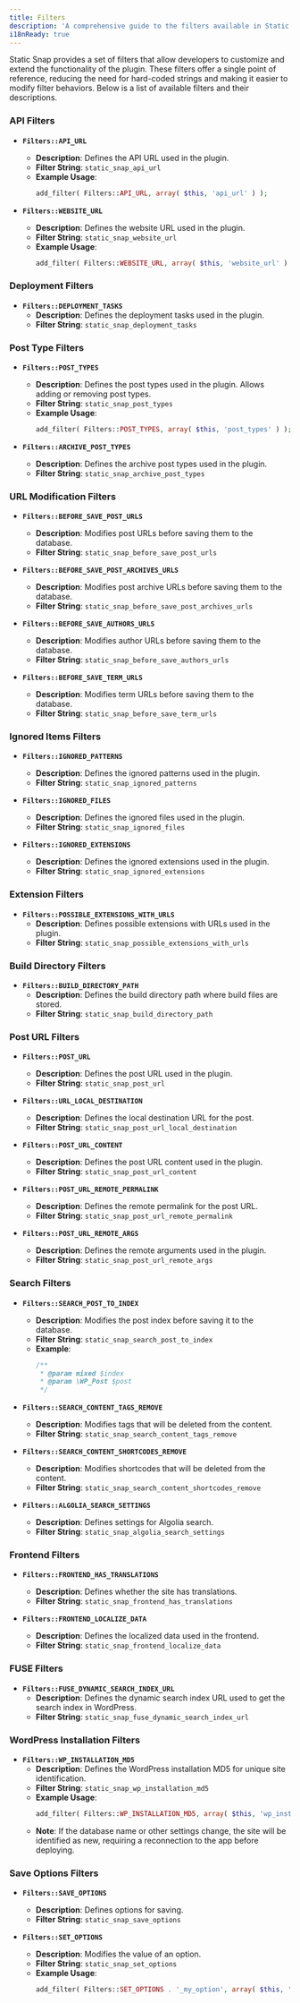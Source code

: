 ```yaml
---
title: Filters
description: 'A comprehensive guide to the filters available in Static Snap for developers.'
i18nReady: true
---
```


Static Snap provides a set of filters that allow developers to customize and extend the functionality of the plugin. These filters offer a single point of reference, reducing the need for hard-coded strings and making it easier to modify filter behaviors. Below is a list of available filters and their descriptions.

### API Filters

- **`Filters::API_URL`**
  - **Description**: Defines the API URL used in the plugin.
  - **Filter String**: `static_snap_api_url`
  - **Example Usage**:
    ```php
    add_filter( Filters::API_URL, array( $this, 'api_url' ) );
    ```

- **`Filters::WEBSITE_URL`**
  - **Description**: Defines the website URL used in the plugin.
  - **Filter String**: `static_snap_website_url`
  - **Example Usage**:
    ```php
    add_filter( Filters::WEBSITE_URL, array( $this, 'website_url' ) );
    ```

### Deployment Filters

- **`Filters::DEPLOYMENT_TASKS`**
  - **Description**: Defines the deployment tasks used in the plugin.
  - **Filter String**: `static_snap_deployment_tasks`

### Post Type Filters

- **`Filters::POST_TYPES`**
  - **Description**: Defines the post types used in the plugin. Allows adding or removing post types.
  - **Filter String**: `static_snap_post_types`
  - **Example Usage**:
    ```php
    add_filter( Filters::POST_TYPES, array( $this, 'post_types' ) );
    ```

- **`Filters::ARCHIVE_POST_TYPES`**
  - **Description**: Defines the archive post types used in the plugin.
  - **Filter String**: `static_snap_archive_post_types`

### URL Modification Filters

- **`Filters::BEFORE_SAVE_POST_URLS`**
  - **Description**: Modifies post URLs before saving them to the database.
  - **Filter String**: `static_snap_before_save_post_urls`

- **`Filters::BEFORE_SAVE_POST_ARCHIVES_URLS`**
  - **Description**: Modifies post archive URLs before saving them to the database.
  - **Filter String**: `static_snap_before_save_post_archives_urls`

- **`Filters::BEFORE_SAVE_AUTHORS_URLS`**
  - **Description**: Modifies author URLs before saving them to the database.
  - **Filter String**: `static_snap_before_save_authors_urls`

- **`Filters::BEFORE_SAVE_TERM_URLS`**
  - **Description**: Modifies term URLs before saving them to the database.
  - **Filter String**: `static_snap_before_save_term_urls`

### Ignored Items Filters

- **`Filters::IGNORED_PATTERNS`**
  - **Description**: Defines the ignored patterns used in the plugin.
  - **Filter String**: `static_snap_ignored_patterns`

- **`Filters::IGNORED_FILES`**
  - **Description**: Defines the ignored files used in the plugin.
  - **Filter String**: `static_snap_ignored_files`

- **`Filters::IGNORED_EXTENSIONS`**
  - **Description**: Defines the ignored extensions used in the plugin.
  - **Filter String**: `static_snap_ignored_extensions`

### Extension Filters

- **`Filters::POSSIBLE_EXTENSIONS_WITH_URLS`**
  - **Description**: Defines possible extensions with URLs used in the plugin.
  - **Filter String**: `static_snap_possible_extensions_with_urls`

### Build Directory Filters

- **`Filters::BUILD_DIRECTORY_PATH`**
  - **Description**: Defines the build directory path where build files are stored.
  - **Filter String**: `static_snap_build_directory_path`

### Post URL Filters

- **`Filters::POST_URL`**
  - **Description**: Defines the post URL used in the plugin.
  - **Filter String**: `static_snap_post_url`

- **`Filters::URL_LOCAL_DESTINATION`**
  - **Description**: Defines the local destination URL for the post.
  - **Filter String**: `static_snap_post_url_local_destination`

- **`Filters::POST_URL_CONTENT`**
  - **Description**: Defines the post URL content used in the plugin.
  - **Filter String**: `static_snap_post_url_content`

- **`Filters::POST_URL_REMOTE_PERMALINK`**
  - **Description**: Defines the remote permalink for the post URL.
  - **Filter String**: `static_snap_post_url_remote_permalink`

- **`Filters::POST_URL_REMOTE_ARGS`**
  - **Description**: Defines the remote arguments used in the plugin.
  - **Filter String**: `static_snap_post_url_remote_args`

### Search Filters

- **`Filters::SEARCH_POST_TO_INDEX`**
  - **Description**: Modifies the post index before saving it to the database.
  - **Filter String**: `static_snap_search_post_to_index`
  - **Example**:
    ```php
    /**
     * @param mixed $index
     * @param \WP_Post $post
     */
    ```

- **`Filters::SEARCH_CONTENT_TAGS_REMOVE`**
  - **Description**: Modifies tags that will be deleted from the content.
  - **Filter String**: `static_snap_search_content_tags_remove`

- **`Filters::SEARCH_CONTENT_SHORTCODES_REMOVE`**
  - **Description**: Modifies shortcodes that will be deleted from the content.
  - **Filter String**: `static_snap_search_content_shortcodes_remove`

- **`Filters::ALGOLIA_SEARCH_SETTINGS`**
  - **Description**: Defines settings for Algolia search.
  - **Filter String**: `static_snap_algolia_search_settings`

### Frontend Filters

- **`Filters::FRONTEND_HAS_TRANSLATIONS`**
  - **Description**: Defines whether the site has translations.
  - **Filter String**: `static_snap_frontend_has_translations`

- **`Filters::FRONTEND_LOCALIZE_DATA`**
  - **Description**: Defines the localized data used in the frontend.
  - **Filter String**: `static_snap_frontend_localize_data`

### FUSE Filters

- **`Filters::FUSE_DYNAMIC_SEARCH_INDEX_URL`**
  - **Description**: Defines the dynamic search index URL used to get the search index in WordPress.
  - **Filter String**: `static_snap_fuse_dynamic_search_index_url`

### WordPress Installation Filters

- **`Filters::WP_INSTALLATION_MD5`**
  - **Description**: Defines the WordPress installation MD5 for unique site identification.
  - **Filter String**: `static_snap_wp_installation_md5`
  - **Example Usage**:
    ```php
    add_filter( Filters::WP_INSTALLATION_MD5, array( $this, 'wp_installation_md5' ) );
    ```
  - **Note**: If the database name or other settings change, the site will be identified as new, requiring a reconnection to the app before deploying.

### Save Options Filters

- **`Filters::SAVE_OPTIONS`**
  - **Description**: Defines options for saving.
  - **Filter String**: `static_snap_save_options`

- **`Filters::SET_OPTIONS`**
  - **Description**: Modifies the value of an option.
  - **Filter String**: `static_snap_set_options`
  - **Example Usage**:
    ```php
    add_filter( Filters::SET_OPTIONS . '_my_option', array( $this, 'update_my_option' ), 10, 2 );
    ```
